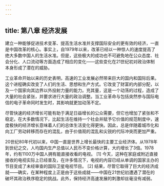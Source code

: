 ```yaml
---
---
---
```

title: 第八章 经济发展
---




建立一种能够促进技术变革、提高生活水准并支撑国际安全的更有效的经济，一直是中国改革的核心。事实上，自1979年以来，改革已经以一种惊人的速度提高了绝大多数中国人的生活水准。但是，这些极大的成功也不可避免地在公众态度、社会分化、人口流动等方面造成了相应的变化——这些变化在21世纪初对政治体制本身形成了潜在的威胁。

工业革命开始以来的历史表明，高速的工业发展必然带来巨大的国内和国际后果。这个进程确实改变了人们的生活、思想和生产方式。它改变了财富的内部分配，以及一个国家向其边界以外投射力量的能力。充其量，这是一个动荡的过程，造成了大量的社会紧张，并要求进行大量的政治调整。当工业革命与包括突然参与国际电信的电子革命同时发生时，其影响就更加动荡不定。

尽管快速的经济增长可能有助于满足日益增长的公众需要，但它也增加了紧张和不稳定。在大多数情况下，比起生活在维持一个社会并赋予它价值的规范制度中，速度极快的经济增长意味着人们的总体生活变化得更快。因此，总是伴随着城市化和向工厂劳动转移而存在的混乱，由于价值观的混乱和尖锐的代际冲突而更加严重。

20世纪80年代初以来，中国一直是世界上增长最快的主要工业经济体。从1978年到世纪之交，人均国内生产总值以人民币不变价格计算，大约增长了3倍。1978年，约有1100万中国人拥有能直接收看的电视。 [1] 今天，这种在家庭或附近直接接收的电视实际上已经普及，在许多情况下，电视的内容已经从单调的国家主办的节目变成了未经审查的国际卫星电视节目。 [2] 结果，尽管它取得了巨大的经济成就——确实，在某种程度上正是由于这些成就——中国在21世纪初遭遇了潜在的破坏其政治秩序稳定的挑战。此外，保持经济高速发展的刺激却丝毫没有减弱。